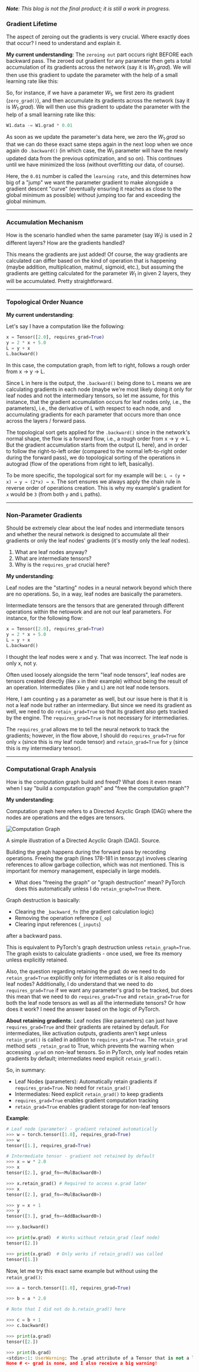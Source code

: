 
_**Note**: This blog is not the final product; it is still a work in progress._

### Gradient Lifetime

The aspect of zeroing out the gradients is very crucial. Where exactly does that occur? I need to understand and explain it.

**My current understanding**:
The `zeroing out` part occurs right BEFORE each backward pass. The zeroed out gradient for any parameter then gets a total accumulation of its gradients across the network (say it is $W_1.grad$). We will then use this gradient to update the parameter with the help of a small learning rate like this:

So, for instance, if we have a parameter $W_1$, we first zero its gradient (`zero_grad()`), and then accumulate its gradients across the network (say it is $W_1.grad$). We will then use this gradient to update the parameter with the help of a small learning rate like this:

```python
W1.data -= W1.grad * 0.01
```

As soon as we update the parameter's data here, we zero the $W_1.grad$ so that we can do these exact same steps again in the next loop when we once again do `.backward()` (in which case, the $W_1$ parameter will have the newly updated data from the previous optimization, and so on). This continues until we have minimized the loss (without overfitting our data, of course).

Here, the `0.01` number is called the `learning rate`, and this determines how big of a "jump" we want the parameter gradient to make alongside a gradient descent "curve" (eventually ensuring it reaches as close to the global minimum as possible) without jumping too far and exceeding the global minimum. 

---

### Accumulation Mechanism

How is the scenario handled when the same parameter (say $W_1$) is used in 2 different layers? How are the gradients handled?

This means the gradients are just added! Of course, the way gradients are calculated can differ based on the kind of operation that is happening (maybe addition, multiplication, matmul, sigmoid, etc.), but assuming the gradients are getting calculated for the parameter $W_1$ in given 2 layers, they will be accumulated. Pretty straightforward.

---

### Topological Order Nuance

**My current understanding**:

Let's say I have a computation like the following:

```python
x = Tensor([2.0], requires_grad=True)
y = 2 * x + 5.0
L = y + x
L.backward()
```

In this case, the computation graph, from left to right, follows a rough order from x -> y -> L.

Since L in here is the output, the `.backward()` being done to L means we are calculating gradients in each node (maybe we're most likely doing it only for leaf nodes and not the intermediary tensors, so let me assume, for this instance, that the gradient accumulation occurs for leaf nodes only, i.e., the parameters), i.e., the derivative of L with respect to each node, and accumulating gradients for each parameter that occurs more than once across the layers / forward pass.

The topological sort gets applied for the `.backward()` since in the network's normal shape, the flow is a forward flow, i.e., a rough order from x -> y -> L. But the gradient accumulation starts from the output (L here), and in order to follow the right-to-left order (compared to the normal left-to-right order during the forward pass), we do topological sorting of the operations in autograd (flow of the operations from right to left, basically).

To be more specific, the topological sort for my example will be: `L → (y + x) → y → (2*x) → x`. The sort ensures we always apply the chain rule in reverse order of operations creation. This is why my example's gradient for `x` would be `3` (from both `y` and `L` paths).

---

### Non-Parameter Gradients

Should be extremely clear about the leaf nodes and intermediate tensors and whether the neural network is designed to accumulate all their gradients or only the leaf nodes' gradients (it's mostly only the leaf nodes).

1. What are leaf nodes anyway?
2. What are intermediate tensors?
3. Why is the `requires_grad` crucial here?

**My understanding**:

Leaf nodes are the "starting" nodes in a neural network beyond which there are no operations. So, in a way, leaf nodes are basically the parameters.

Intermediate tensors are the tensors that are generated through different operations within the netowork and are not our leaf parameters. For instance, for the following flow:

  ```python
x = Tensor([2.0], requires_grad=True)
y = 2 * x + 5.0
L = y + x
L.backward()
```

I thought the leaf nodes were x and y. That was incorrect. The leaf node is only x, not y. 

<Callout variant="purple" title="So what is a leaf node?">Often used loosely alongside the term "leaf node tensors", leaf nodes are tensors created directly (like `x` in their example) without being the result of an operation. Intermediates (like `y` and `L`) are not leaf node tensors.</Callout>

Here, I am counting `y` as a parameter as well, but our issue here is that it is not a leaf node but rather an intermediary. But since we need its gradient as well, we need to do `retain_grad=True` so that its gradient also gets tracked by the engine. The `requires_grad=True` is not necessary for intermediaries.

The `requires_grad` allows me to tell the neural network to track the gradients; however, in the flow above, I should do `requires_grad=True` for only `x` (since this is my leaf node tensor) and `retain_grad=True` for `y` (since this is my intermediary tensor).

---

### Computational Graph Analysis

How is the computation graph build and freed? What does it even mean when I say "build a computation graph" and "free the computation graph"?

**My understanding**:

Computation graph here refers to a Directed Acyclic Graph (DAG) where the nodes are operations and the edges are tensors.

<Image src="/blog/autograd-logic/dag.png" alt="Computation Graph" width={300} height={300} className="mx-auto" />

<Text variant="muted" size="xs" className="text-center mt-4 mb-8">A simple illustration of a Directed Acyclic Graph (DAG). <Link href="https://thenlp.space/blog/graph-convolutional-network-for-dummies" target="_blank" className="underline text-purple-500 hover:text-purple-600">Source</Link>.</Text>

Building the graph happens during the forward pass by recording operations. Freeing the graph (lines 178-181 in tensor.py) involves clearing references to allow garbage collection, which was not mentioned. This is important for memory management, especially in large models.

- What does "freeing the graph" or "graph destruction" mean?
PyTorch does this automatically unless I do `retain_graph=True` there.

Graph destruction is basically:
- Clearing the `_backward_fn` (the gradient calculation logic)
- Removing the operation reference (`_op`)
- Clearing input references (`_inputs`)

after a backward pass.

This is equivalent to PyTorch's graph destruction unless `retain_graph=True`. The graph exists to calculate gradients - once used, we free its memory unless explicitly retained.

Also, the question regarding retaining the grad: do we need to do `retain_grad=True` explicitly only for intermediates or is it also required for leaf nodes? Additionally, I do understand that we need to do `requires_grad=True` if we want any parameter's grad to be tracked, but does this mean that we need to do `requires_grad=True` and `retain_grad=True` for both the leaf node tensors as well as all the intermediate tensors? Or how does it work? I need the answer based on the logic of PyTorch.

**About retaining gradients**: Leaf nodes (like parameters) can just have `requires_grad=True` and their gradients are retained by default. For intermediates, like activation outputs, gradients aren't kept unless `retain_grad()` is called in addition to `requires_grad=True`. The `retain_grad` method sets `_retain_grad` to True, which prevents the warning when accessing `.grad` on non-leaf tensors. So in PyTorch, only leaf nodes retain gradients by default; intermediates need explicit `retain_grad()`.

So, in summary:

- Leaf Nodes (parameters): Automatically retain gradients if `requires_grad=True`. No need for `retain_grad()`
- Intermediates: Need explicit `retain_grad()` to keep gradients
- `requires_grad=True` enables gradient computation tracking
- `retain_grad=True` enables gradient storage for non-leaf tensors


**Example**:

```python
# Leaf node (parameter) - gradient retained automatically
>>> w = torch.tensor([1.0], requires_grad=True)
>>> w
tensor([1.], requires_grad=True)

# Intermediate tensor - gradient not retained by default
>>> x = w * 2.0
>>> x
tensor([2.], grad_fn=<MulBackward0>)

>>> x.retain_grad() # Required to access x.grad later
>>> x
tensor([2.], grad_fn=<MulBackward0>)

>>> y = x + 1
>>> y
tensor([3.], grad_fn=<AddBackward0>)

>>> y.backward()

>>> print(w.grad)  # Works without retain_grad (leaf node)
tensor([2.])

>>> print(x.grad)  # Only works if retain_grad() was called
tensor([1.])
```

Now, let me try this exact same example but without using the `retain_grad()`:

```python
>>> a = torch.tensor([1.0], requires_grad=True)

>>> b = a * 2.0

# Note that I did not do b.retain_grad() here

>>> c = b + 1
>>> c.backward()

>>> print(a.grad)
tensor([2.])

>>> print(b.grad)
<stdin>:1: UserWarning: The .grad attribute of a Tensor that is not a leaf Tensor is being accessed. Its .grad attribute won't be populated during autograd.backward(). If you indeed want the .grad field to be populated for a non-leaf Tensor, use .retain_grad() on the non-leaf Tensor. If you access the non-leaf Tensor by mistake, make sure you access the leaf Tensor instead. See github.com/pytorch/pytorch/pull/30531 for more informations. (Triggered internally at /Users/runner/work/pytorch/pytorch/pytorch/build/aten/src/ATen/core/TensorBody.h:494.)
None # <- grad is none, and I also receive a big warning!
```
